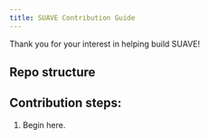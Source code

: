 ```yaml
---
title: SUAVE Contribution Guide
---
```


Thank you for your interest in helping build SUAVE!

## Repo structure

## Contribution steps:

1. Begin here.
